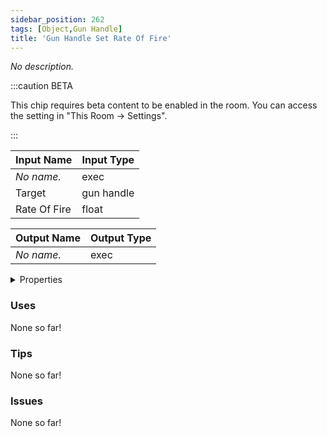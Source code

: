 ```yaml
---
sidebar_position: 262
tags: [Object,Gun Handle]
title: 'Gun Handle Set Rate Of Fire'
---
```


*No description.*

:::caution BETA

This chip requires beta content to be enabled in the room. You can access the setting in "This Room -> Settings".

:::


<EsbSvg />

| Input Name | Input Type |
|-----------|-----------|
| *No name.* | exec |
| Target | gun handle |
| Rate Of Fire | float |

| Output Name | Output Type |
|-----------|-----------|
| *No name.* | exec |


<details>
  <summary>Properties</summary>
  <div>
    <div>
    <table>
      <thead>
        <tr>
          <th>Is beta required?</th>
          <th>✅</th>
        </tr>
        <tr>
          <th>Is this chip a trolling risk?</th>
          <th>❌</th>
        </tr>
        <tr>
          <th>Is this chip a role assignment risk?</th>
          <th>❌</th>
        </tr>
        <tr>
          <th>Chip UUID</th>
          <th>0f501beb-e2d2-471b-a8f9-054ac8e006ca</th>
        </tr>
      </thead>
    </table>
    </div>
  </div>
</details>

### Uses

None so far!

### Tips

None so far!

### Issues

None so far!